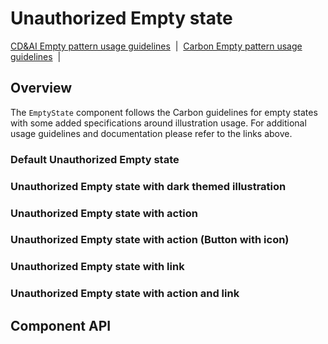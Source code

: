 
# Unauthorized Empty state

[CD&AI Empty pattern usage guidelines](https://pages.github.ibm.com/cdai-design/pal/patterns/empty-state/usage/)
&nbsp;|&nbsp;
[Carbon Empty pattern usage guidelines](https://www.carbondesignsystem.com/patterns/empty-states-pattern/)
&nbsp;|&nbsp;

## Overview

The `EmptyState` component follows the Carbon guidelines for empty states with
some added specifications around illustration usage. For additional usage
guidelines and documentation please refer to the links above.

### Default Unauthorized Empty state

<Preview>
  <Story
    id={getStorybookSlug(
      pkg,
      `emptystates-${UnauthorizedEmptyState.displayName}`,
      'default'
    )}
  />
</Preview>

### Unauthorized Empty state with dark themed illustration

<Preview>
  <Story
    id={getStorybookSlug(
      pkg,
      `emptystates-${UnauthorizedEmptyState.displayName}`,
      'with-dark-mode-illustration'
    )}
  />
</Preview>

### Unauthorized Empty state with action

<Preview>
  <Story
    id={getStorybookSlug(
      pkg,
      `emptystates-${UnauthorizedEmptyState.displayName}`,
      'with-action'
    )}
  />
</Preview>

### Unauthorized Empty state with action (Button with icon)

<Preview>
  <Story
    id={getStorybookSlug(
      pkg,
      `emptystates-${UnauthorizedEmptyState.displayName}`,
      'with-action-icon-button'
    )}
  />
</Preview>

### Unauthorized Empty state with link

<Preview>
  <Story
    id={getStorybookSlug(
      pkg,
      `emptystates-${UnauthorizedEmptyState.displayName}`,
      'with-link'
    )}
  />
</Preview>

### Unauthorized Empty state with action and link

<Preview>
  <Story
    id={getStorybookSlug(
      pkg,
      `emptystates-${UnauthorizedEmptyState.displayName}`,
      'with-action-and-link'
    )}
  />
</Preview>

## Component API

<Props />
